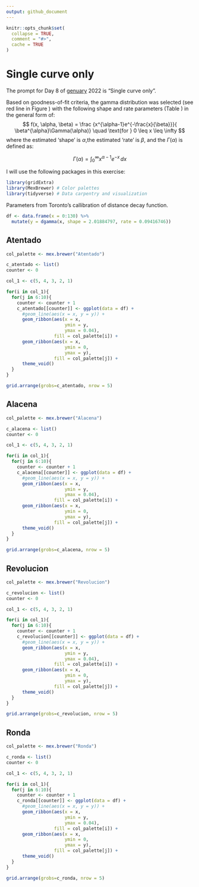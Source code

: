 ```yaml
---
output: github_document
---
```


<!-- README.md is generated from README.Rmd. Please edit that file -->

```r
knitr::opts_chunk$set(
  collapse = TRUE,
  comment = "#>",
  cache = TRUE
)
```



# Single curve only

<!-- badges: start -->
<!-- badges: end -->

The prompt for Day 8 of [genuary](https://genuary.art) 2022 is "Single curve only".

Based on goodness-of-fit criteria, the gamma distribution was selected (see red line in Figure \ref{fig:TLD-Gamma-plot}) with the following shape and rate parameters (Table \ref{tab:gamma-param}) in the general form of: 
$$ 
f(x, \alpha, \beta) = \frac {x^{\alpha-1}e^{-\frac{x}{\beta}}}{ \beta^{\alpha}\Gamma(\alpha)} \quad \text{for }	0 \leq x \leq \infty
$$
\noindent where the estimated 'shape' is $\alpha$,the estimated 'rate' is $\beta$, and the $\Gamma(\alpha)$ is defined as:

$$
\Gamma(\alpha) =  \int_{0}^{\infty} x^{\alpha-1}e^{-x} \,dx
$$  

I will use the following packages in this exercise:
```r
library(gridExtra)
library(MexBrewer) # Color palettes
library(tidyverse) # Data carpentry and visualization
```

Parameters from Toronto's callibration of distance decay function.
```r
df <- data.frame(x = 0:130) %>% 
  mutate(y = dgamma(x, shape = 2.01884797, rate = 0.09416746))
```

## Atentado

```r
col_palette <- mex.brewer("Atentado")

c_atentado <- list()
counter <- 0

col_1 <- c(5, 4, 3, 2, 1)

for(i in col_1){
  for(j in 6:10){
    counter <- counter + 1
    c_atentado[[counter]] <- ggplot(data = df) +
      #geom_line(aes(x = x, y = y)) +
      geom_ribbon(aes(x = x, 
                      ymin = y, 
                      ymax = 0.04),
                  fill = col_palette[i]) +
      geom_ribbon(aes(x = x, 
                      ymin = 0, 
                      ymax = y),
                  fill = col_palette[j]) +
      theme_void()
  }
}

grid.arrange(grobs=c_atentado, nrow = 5)
```

## Alacena

```r
col_palette <- mex.brewer("Alacena")

c_alacena <- list()
counter <- 0

col_1 <- c(5, 4, 3, 2, 1)

for(i in col_1){
  for(j in 6:10){
    counter <- counter + 1
    c_alacena[[counter]] <- ggplot(data = df) +
      #geom_line(aes(x = x, y = y)) +
      geom_ribbon(aes(x = x, 
                      ymin = y, 
                      ymax = 0.04),
                  fill = col_palette[i]) +
      geom_ribbon(aes(x = x, 
                      ymin = 0, 
                      ymax = y),
                  fill = col_palette[j]) +
      theme_void()
  }
}

grid.arrange(grobs=c_alacena, nrow = 5)
```

## Revolucion

```r
col_palette <- mex.brewer("Revolucion")

c_revolucion <- list()
counter <- 0

col_1 <- c(5, 4, 3, 2, 1)

for(i in col_1){
  for(j in 6:10){
    counter <- counter + 1
    c_revolucion[[counter]] <- ggplot(data = df) +
      #geom_line(aes(x = x, y = y)) +
      geom_ribbon(aes(x = x, 
                      ymin = y, 
                      ymax = 0.04),
                  fill = col_palette[i]) +
      geom_ribbon(aes(x = x, 
                      ymin = 0, 
                      ymax = y),
                  fill = col_palette[j]) +
      theme_void()
  }
}

grid.arrange(grobs=c_revolucion, nrow = 5)
```

## Ronda

```r
col_palette <- mex.brewer("Ronda")

c_ronda <- list()
counter <- 0

col_1 <- c(5, 4, 3, 2, 1)

for(i in col_1){
  for(j in 6:10){
    counter <- counter + 1
    c_ronda[[counter]] <- ggplot(data = df) +
      #geom_line(aes(x = x, y = y)) +
      geom_ribbon(aes(x = x, 
                      ymin = y, 
                      ymax = 0.04),
                  fill = col_palette[i]) +
      geom_ribbon(aes(x = x, 
                      ymin = 0, 
                      ymax = y),
                  fill = col_palette[j]) +
      theme_void()
  }
}

grid.arrange(grobs=c_ronda, nrow = 5)
```
